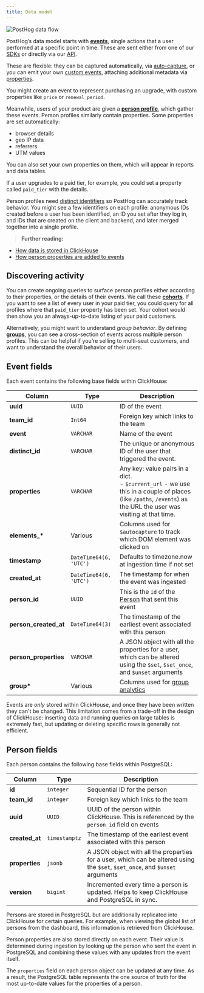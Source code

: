 ```yaml
---
title: Data model
---
```


![PostHog data flow](https://res.cloudinary.com/dmukukwp6/image/upload/posthog_data_flow_7ce769cecd.png)

PostHog’s data model starts with **[events](/docs/data/events)**, single actions that a user performed at a specific point in time. These are sent either from one of our [SDKs](/docs/libraries) or directly via our [API](/docs/api).

These are flexible: they can be captured automatically, via [auto-capture](/docs/product-analytics/autocapture), or you can emit your own [custom events](/docs/getting-started/send-events), attaching additional metadata via [properties](/docs/data/events#event-properties).

You might create an event to represent purchasing an upgrade, with custom properties like `price` or `renewal_period`.

Meanwhile, users of your product are given a **[person profile](/docs/data/persons)**, which gather these events. Person profiles similarly contain properties. Some properties are set automatically:

- browser details
- geo IP data
- referrers
- UTM values

You can also set your own properties on them, which will appear in reports and data tables.

If a user upgrades to a paid tier, for example, you could set a property called `paid_tier` with the details.

Person profiles need [distinct identifiers](/docs/getting-started/identify-users) so PostHog can accurately track behavior. You might see a few identifiers on each profile: anonymous IDs created before a user has been identified, an ID you set after they log in, and IDs that are created on the client and backend, and later merged together into a single profile.

> **Further reading:**

- [How data is stored in ClickHouse](/docs/how-posthog-works/clickhouse)
- [How person properties are added to events](/docs/how-posthog-works/ingestion-pipeline#2-person-processing)

## Discovering activity

You can create ongoing queries to surface person profiles either according to their properties, or the details of their events. We call these **[cohorts](/docs/data/cohorts)**. If you want to see a list of every user in your paid tier, you could query for all profiles where that `paid_tier` property has been set. Your cohort would then show you an always-up-to-date listing of your paid customers.

Alternatively, you might want to understand *group behavior*. By defining **[groups](/docs/product-analytics/group-analytics)**, you can see a cross-section of events across multiple person profiles. This can be helpful if you’re selling to multi-seat customers, and want to understand the overall behavior of their users.

## Event fields

Each event contains the following base fields within ClickHouse:

| Column                | Type                   | Description                                                                                                                                                     |
| --------------------- | ---------------------- | --------------------------------------------------------------------------------------------------------------------------------------------------------------- |
| **uuid**              | `UUID`                 | ID of the event                                                                                                                                                 |
| **team_id**           | `Int64`                | Foreign key which links to the team                                                                                                                             |
| **event**             | `VARCHAR`              | Name of the event                                                                                                                                               |
| **distinct_id**       | `VARCHAR`              | The unique or anonymous ID of the user that triggered the event.                                                                                                |
| **properties**        | `VARCHAR`              | Any key: value pairs in a dict.<br />- `$current_url` - we use this in a couple of places (like `/paths`, `/events`) as the URL the user was visiting at that time. |
| **elements\_\***      | Various                | Columns used for `$autocapture` to track which DOM element was clicked on                                                                                       |
| **timestamp**         | `DateTime64(6, 'UTC')` | Defaults to timezone.now at ingestion time if not set                                                                                                           |
| **created_at**        | `DateTime64(6, 'UTC')` | The timestamp for when the event was ingested                                                                                                                   |
| **person_id**         | `UUID`                 | This is the `id` of the [Person](#person) that sent this event                                                                                                  |
| **person_created_at** | `DateTime64(3)`        | The timestamp of the earliest event associated with this person                                                                                                 |
| **person_properties** | `VARCHAR`              | A JSON object with all the properties for a user, which can be altered using the `$set`, `$set_once`, and `$unset` arguments                                    |
| **group\***           | Various                | Columns used for [group analytics](/manual/group-analytics)                                                                                                     |

Events are _only_ stored within ClickHouse, and once they have been written they can't be changed. This limitation comes from a trade-off in the design of ClickHouse: inserting data and running queries on large tables is extremely fast, but updating or deleting specific rows is generally not efficient.

## Person fields

Each person contains the following base fields within PostgreSQL:

| Column         | Type          | Description                                                                                                                  |
| -------------- | ------------- | ---------------------------------------------------------------------------------------------------------------------------- |
| **id**         | `integer`     | Sequential ID for the person                                                                                                 |
| **team_id**    | `integer`     | Foreign key which links to the team                                                                                          |
| **uuid**       | `UUID`        | UUID of the person within ClickHouse. This is referenced by the `person_id` field on events                                  |
| **created_at** | `timestamptz` | The timestamp of the earliest event associated with this person                                                              |
| **properties** | `jsonb`       | A JSON object with all the properties for a user, which can be altered using the `$set`, `$set_once`, and `$unset` arguments |
| **version**    | `bigint`      | Incremented every time a person is updated. Helps to keep ClickHouse and PostgreSQL in sync.                                 |

Persons are stored in PostgreSQL but are additionally replicated into ClickHouse for certain queries. For example, when viewing the global list of persons from the dashboard, this information is retrieved from ClickHouse.

Person properties are also stored directly on each event. Their value is determined during ingestion by looking up the person who sent the event in PostgreSQL and combining these values with any updates from the event itself.

The `properties` field on each person object can be updated at any time. As a result, the PostgreSQL table represents the one source of truth for the most up-to-date values for the properties of a person.
